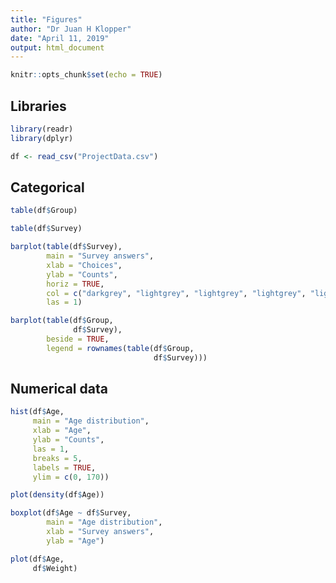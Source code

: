 ```yaml
---
title: "Figures"
author: "Dr Juan H Klopper"
date: "April 11, 2019"
output: html_document
---
```


```r
knitr::opts_chunk$set(echo = TRUE)
```

## Libraries

```r
library(readr)
library(dplyr)
```

```r
df <- read_csv("ProjectData.csv")
```

## Categorical

```r
table(df$Group)
```

```r
table(df$Survey)
```

```r
barplot(table(df$Survey),
        main = "Survey answers",
        xlab = "Choices",
        ylab = "Counts",
        horiz = TRUE,
        col = c("darkgrey", "lightgrey", "lightgrey", "lightgrey", "lightgrey"),
        las = 1)
```

```r
barplot(table(df$Group,
              df$Survey),
        beside = TRUE,
        legend = rownames(table(df$Group,
                                df$Survey)))
```

## Numerical data

```r
hist(df$Age,
     main = "Age distribution",
     xlab = "Age",
     ylab = "Counts",
     las = 1,
     breaks = 5,
     labels = TRUE,
     ylim = c(0, 170))
```

```r
plot(density(df$Age))
```

```r
boxplot(df$Age ~ df$Survey,
        main = "Age distribution",
        xlab = "Survey answers",
        ylab = "Age")
```

```r
plot(df$Age,
     df$Weight)
```

